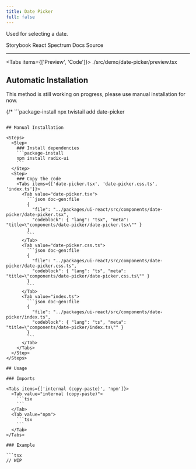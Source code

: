 ```yaml
---
title: Date Picker
full: false
---
```


Used for selecting a date.

<Badges>
  <BadgeLink href="https://storybook.twistail.com/?path=/docs/base-components-datepicker--docs" external>
    Storybook
  </BadgeLink>
  <BadgeLink href="https://react-spectrum.adobe.com/internationalized/index.html" external>
    React Spectrum Docs
  </BadgeLink>
  <BadgeLink href="https://github.com/riipandi/twistail/tree/main/packages/ui-react/src/components/date-picker" external>
    Source
  </BadgeLink>
</Badges>

---


<Tabs items={['Preview', 'Code']}>
  <Tab value="Preview" className="rounded-b-xl flex min-h-44 flex-wrap items-center justify-center gap-4 py-20 not-prose">
    <Demo />
  </Tab>
  <Tab value="Code">
    <include cwd lang="tsx">./src/demo/date-picker/preview.tsx</include>
  </Tab>
</Tabs>

## Automatic Installation

<Callout type='warn'>
  This method is still working on progress, please use manual installation for now.
</Callout>

{/* ```package-install
npx twistail add date-picker
``` */}

## Manual Installation

<Steps>
  <Step>
    ### Install dependencies
    ```package-install
    npm install radix-ui
    ```
  </Step>
  <Step>
    ### Copy the code
    <Tabs items={['date-picker.tsx', 'date-picker.css.ts', 'index.ts']}>
      <Tab value="date-picker.tsx">
        ```json doc-gen:file
        {
          "file": "../packages/ui-react/src/components/date-picker/date-picker.tsx",
          "codeblock": { "lang": "tsx", "meta": "title=\"components/date-picker/date-picker.tsx\"" }
        }
        ```
      </Tab>
      <Tab value="date-picker.css.ts">
        ```json doc-gen:file
        {
          "file": "../packages/ui-react/src/components/date-picker/date-picker.css.ts",
          "codeblock": { "lang": "ts", "meta": "title=\"components/date-picker/date-picker.css.ts\"" }
        }
        ```
      </Tab>
      <Tab value="index.ts">
        ```json doc-gen:file
        {
          "file": "../packages/ui-react/src/components/date-picker/index.ts",
          "codeblock": { "lang": "ts", "meta": "title=\"components/date-picker/index.ts\"" }
        }
        ```
      </Tab>
    </Tabs>
  </Step>
</Steps>

## Usage

### Imports

<Tabs items={['internal (copy-paste)', 'npm']}>
  <Tab value="internal (copy-paste)">
    ```tsx
    ```
  </Tab>
  <Tab value="npm">
    ```tsx
    ```
  </Tab>
</Tabs>

### Example

```tsx
// WIP
```
